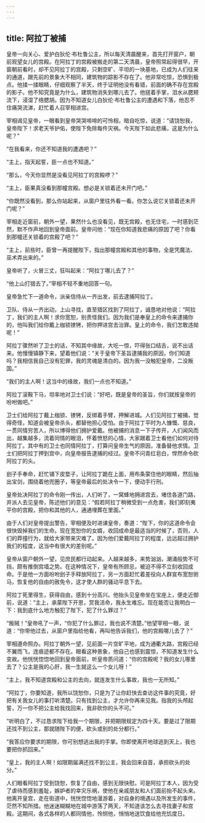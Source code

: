 ```yaml
---
---
---
```

title: 阿拉丁被捕
---




皇帝一向关心、爱护白狄伦·布杜鲁公主，所以每天清晨醒来，首先打开窗户，朝前观望女儿的宫殿。在阿拉丁的宫殿被搬走的第二天清晨，皇帝照常起得很早，开窗朝前看时，却不见阿拉丁的宫殿，只剩空旷、平坦的一块基地，已成为人们往来的通道，跟先前的景象大不相同，建筑物的踪影不存在了。他非常吃惊，恐惧到极点。他揉一揉眼睛，仔细观察了半天，终于证明他没有看错，前面的确不存在宫殿的影子。他不知究竟是为什么，建筑物消失到哪儿去了。他搓着手掌，泪水从腮颊流下，浸湿了络腮胡。因为不知道女儿白狄伦·布杜鲁公主的遭遇和下落，他忍不住痛哭流涕，赶忙着人召宰相进宫。

宰相谒见皇帝，一眼看到皇帝哭哭啼啼的可怜相，暗自吃惊，说道：“请饶恕我，皇帝陛下！求老天爷护佑，使陛下免除每件灾祸。今天陛下如此悲痛，这是为什么呢？”

“在我看来，你还不知道我的遭遇吧？”

“主上，指天起誓，臣一点也不知道。”

“那么，今天你显然是没看见阿拉丁的宫殿啰？”

“主上，臣果真没看到那幢宫殿。想必是关锁着还未开门吧。”

“你既然没看到，那么你站起来，从窗户里往外看一看。你怎么说它关锁着还未开门呢？”

宰相走近窗前，朝外一望，果然什么也没看见，既无宫殿，也无住宅，一时感到茫然，默不作声地回到皇帝面前。皇帝问他：“现在你知道我悲痛的原因了吧？你看到那幢还关锁着的宫殿了吧？”

“主上，前些时，臣曾一再提醒陛下，指出那幢宫殿和其他的事物，全是凭魔法、巫术弄出来的。”

皇帝听了，火冒三丈，狂叫起来：“阿拉丁哪儿去了？”

“他上山打猎去了。”宰相不轻不重地回答一句。

皇帝急忙下一道命令，派亲信侍从一齐出发，前去逮捕阿拉丁。

卫队、侍从一齐出动，上山寻找，直至猎区找到了阿拉丁，诚恳地对他说：“阿拉丁，我们的主人啊！求你宽恕，别责怪我们。因为我们是奉皇上的命令来逮捕你的，他叫我们给你戴上枷锁镣铐，把你押进宫去治罪。皇上的命令，我们怎敢违拗呢！”

阿拉丁骤然听了卫士的话，不知其中缘故，大吃一惊，吓得张口结舌，说不出话来。他慢慢镇静下来，望着他们说：“关于皇帝下圣旨逮捕我的原因，你们知道吗？我相信我自己没有犯罪，我的灵魂是清白的。因为我一没触犯皇帝，二没叛国。”

“我们的主人啊！这当中的缘故，我们一点也不知道。”

阿拉丁滚鞍下马，坦率地对卫士们说：“好吧，既是皇帝的圣旨，你们就按皇帝的吩咐做吧。”

卫士们给阿拉丁戴上枷锁、镣铐，反绑着手臂，押解进城。人们见阿拉丁被捕，觉得奇怪，知道会被皇帝杀头，都替他担心受怕。由于阿拉丁平时为人慷慨、慈良，一贯同情穷苦人，所以博得他们拥护爱戴。他被捕的消息一下子传开，人们闻风而出，越集越多，流着同情的眼泪，怀着愤怒的心情，大家跟着卫士看他们如何对待阿拉丁。其中有的卫士也同情阿拉丁，打算问皇帝生气的原因，准备替他求情。卫士们把阿拉丁押到宫中，向皇帝报告逮捕的经过。皇帝不问青红皂白，悍然命令砍阿拉丁的头。

刽子手奉命，赶忙铺下皮垫子，让阿拉丁跪在上面，用布条蒙住他的眼睛，然后抽出宝剑，围绕着他兜圈子，等皇帝最后的处决令一下，便动手行刑。

皇帝处决阿拉丁的命令刚一传出，人们听了，一窝蜂地拥进宫去，堵住各道门路，并派人去见皇帝，陈述他们的意见：“假若阿拉丁稍微受到一点危害，我们即刻夷平你的宫殿，把你和其他的人，通通埋葬在里面。”

由于人们对皇帝提出警告，宰相便及时进谏皇帝，奏道：“陛下，你的这道命令会很快毁掉我们的生命。现在宽恕你的女婿，收回成命是最适当的时候了，否则，人们的莽撞行为，就给大家带来灾难了。因为他们爱戴阿拉丁的程度，远远超过拥护我们的程度，这当中有很大的差别呢。”

皇帝从窗户朝外一望，见庶民都行动起来。人越来越多，来势汹汹，潮涌般势不可挡，颇有推倒宫墙之势。在这种情况下，皇帝有所顾忌，被迫不得不立刻收回成命。于是他一方面吩咐刽子手释放阿拉丁，另一方面赶忙着差役向人群宣布宽恕驸马，恢复他的自由的赦免令，这才使人群的骚动平息下去。

阿拉丁死里得生，获得自由，感到十分高兴。他抬头见皇帝坐在宝座上，便走近御前，说道：“主上，承蒙陛下开恩，赏我活命，我永生难忘。现在能否让我明白一下：我到底什么地方触犯了陛下，犯了什么罪过？”

“叛贼！”皇帝吼了一声，“你犯了什么罪过，我也说不清楚。”他望宰相一眼，说道：“你带他过去，从窗户里指给他看，再叫他告诉我们，他的宫殿哪儿去了？”

宰相遵命照办。阿拉丁朝外一望，见前面一片空旷平地，成为通衢大路，宫殿已经不翼而飞，连痕迹都不存在。眼看这种景象，他自己也感到震惊，不知道发生什么变故。他恍恍惚惚地回到皇帝面前，听皇帝质问道：“你的宫殿呢？我的女儿哪里去了？公主是我的心肝，我一生就这么一个女儿呀！”

“主上，我不知道宫殿和公主的去向，就连发生什么事故，我也一无所知。”

“阿拉丁，你要知道，我所以饶恕你，只是为了让你赶快去查访这件事的究竟，好把有关我女儿的事打听清楚。只有找到公主，才允许你再来见我。指我的头颅起誓，万一你不把公主给我找回来，我非砍你的头不可。”

“听明白了，不过恳求陛下给我一个期限，并把期限规定为四十天。要是过了限期还找不到公主，那就随陛下的便，砍头或别的处分都行。”

“我答应你要求的期限，你可别想逃出我的手掌。你即使离开地球逃到天上，我也要把你抓回来。”

“皇上，我的主人啊！如限期届满还找不到公主，我会回来自首，承担砍头的处分。”

人们眼看阿拉丁受到饶恕，恢复了自由，感到无限快慰。可是阿拉丁本人，因为受了虐待而感到羞耻，嫉妒者的幸灾乐祸，使他在亲戚朋友和人们面前抬不起头来。他离开皇宫，走在街道中，恍恍惚惚地漫游着，对自身的境遇以及所发生的事件，茫然不知所措。他迷迷糊糊地在城中游荡了两天，不知道该怎么去寻找妻子和宫殿。这期间，各式各样的人都同情他，怜悯他，悄悄地送饮食给他充饥度日。